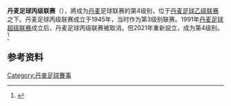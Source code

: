 {{Infobox football league
| country    = 丹麦
| confed     = 欧洲足联
| founded    = 1945年
| teams      = TBD
| divisions  = 4
| level      = 4
| promotion  = [[丹麦足球乙级联赛|丹麦足球乙级联赛]]
| relegation = Copenhagen Series<br />Funen Series<br />Jutland Series<br />Zealand Series
}}
'''丹麦足球丙级联赛'''（{{lang-da|Danmarksserien}}），將成为[[丹麦|丹麦]]足球联赛的第4级别，位于[[丹麦足球乙级联赛|丹麦足球乙级联赛]]之下。丹麦足球丙级联赛成立于1945年，当时作为第3级别联赛。1991年[[丹麦足球超级联赛|丹麦足球超级联赛]]成立后，丹麦足球丙级联赛被取消。但2021年重新設立，成为第4级别。<ref name="dbu.dk-Propositioner-for-Danmarksserien">{{Cite web |author=DBUs repræsentantskab og bestyrelse |title=Love og regler: Propositioner for Danmarksserien for herrer (Herre-DS) |url=http://www.dbu.dk/turneringer_og_resultater/love_og_regler/ovrige/Propositioner%20for%20Danmarksserien.aspx |publisher=[[Dansk_Boldspil-Union|Dansk Boldspil-Union]] (DBU) |pages= |date=2010-10-11 |accessdate=2010-12-30 |archive-date=2011-06-08 |archive-url=https://web.archive.org/web/20110608142025/http://www.dbu.dk/turneringer_og_resultater/love_og_regler/ovrige/Propositioner%20for%20Danmarksserien.aspx |dead-url=no }}</ref>

== 参考资料 ==
{{reflist}}

{{Authority control}}
[[Category:丹麥足球賽事|Category:丹麥足球賽事]]